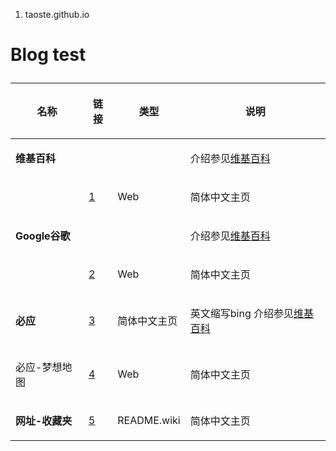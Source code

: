 # taoste.github.io
<h1>Blog test</h1>

{|
! 名称 !! 链接 !! 类型 !! 说明
|-
| '''维基百科''' || &nbsp; || &nbsp; || 介绍参见[https://zh.wikipedia.org/wiki/%E7%BB%B4%E5%9F%BA%E7%99%BE%E7%A7%91 维基百科]
|-
| &nbsp; || [https://zh.wikipedia.org/wiki/] ||  Web || 简体中文主页
|-
| '''Google谷歌''' || &nbsp; || &nbsp; || 介绍参见[https://zh.wikipedia.org/wiki/Google 维基百科]
|-
| &nbsp; || [https://www.google.com/?hl=zh_CN] ||  Web || 简体中文主页
|-
| '''必应''' || [http://cn.bing.com/] ||  简体中文主页 || 英文缩写bing 介绍参见[https://zh.wikipedia.org/wiki/Bing 维基百科]
|-
| 必应-梦想地图 || [http://cn.bing.com/dreammap/?mkt=zh-cn] || Web || 简体中文主页
|-
| '''网址-收藏夹''' || [https://github.com/taoste/taoste.github.io/tree/master/sites] || README.wiki || 简体中文主页
|}
